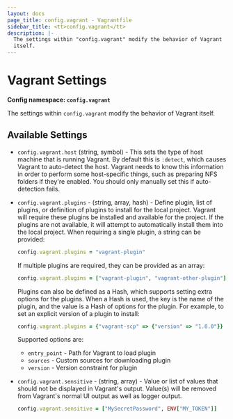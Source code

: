 ```yaml
---
layout: docs
page_title: config.vagrant - Vagrantfile
sidebar_title: <tt>config.vagrant</tt>
description: |-
  The settings within "config.vagrant" modify the behavior of Vagrant
  itself.
---
```


# Vagrant Settings

**Config namespace: `config.vagrant`**

The settings within `config.vagrant` modify the behavior of Vagrant
itself.

## Available Settings

- `config.vagrant.host` (string, symbol) - This sets the type of host machine
  that is running Vagrant. By default this is `:detect`, which causes Vagrant to
  auto-detect the host. Vagrant needs to know this information in order to perform
  some host-specific things, such as preparing NFS folders if they're enabled.
  You should only manually set this if auto-detection fails.

- `config.vagrant.plugins` - (string, array, hash) - Define plugin, list of
  plugins, or definition of plugins to install for the local project. Vagrant
  will require these plugins be installed and available for the project. If
  the plugins are not available, it will attempt to automatically install
  them into the local project. When requiring a single plugin, a string can
  be provided:

  ```ruby
  config.vagrant.plugins = "vagrant-plugin"
  ```

  If multiple plugins are required, they can be provided as an array:

  ```ruby
  config.vagrant.plugins = ["vagrant-plugin", "vagrant-other-plugin"]
  ```

  Plugins can also be defined as a Hash, which supports setting extra options
  for the plugins. When a Hash is used, the key is the name of the plugin, and
  the value is a Hash of options for the plugin. For example, to set an explicit
  version of a plugin to install:

  ```ruby
  config.vagrant.plugins = {"vagrant-scp" => {"version" => "1.0.0"}}
  ```

  Supported options are:

  - `entry_point` - Path for Vagrant to load plugin
  - `sources` - Custom sources for downloading plugin
  - `version` - Version constraint for plugin

- `config.vagrant.sensitive` - (string, array) - Value or list of values that
  should not be displayed in Vagrant's output. Value(s) will be removed from
  Vagrant's normal UI output as well as logger output.

  ```ruby
  config.vagrant.sensitive = ["MySecretPassword", ENV["MY_TOKEN"]]
  ```
